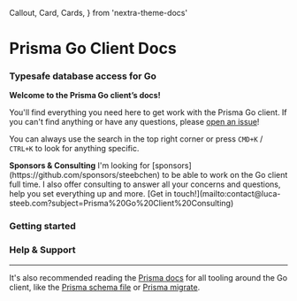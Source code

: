   Callout,
  Card,
  Cards,
} from 'nextra-theme-docs'

# Prisma Go Client Docs
### Typesafe database access for Go

**Welcome to the Prisma Go client’s docs!**

You'll find everything you need here to get work with the Prisma Go client.
If you can't find anything or have any questions, please [open an issue](https://github.com/prisma/prisma-client-go/issues/new/choose)!

You can always use the search in the top right corner or press `CMD+K` / `CTRL+K` to look for anything specific.

<Callout type="info" emoji="ℹ️">
  <b>Sponsors & Consulting</b> I'm looking for [sponsors](https://github.com/sponsors/steebchen) to be able to work on the Go client full time. I also offer consulting to answer all your concerns and questions, help you set everything up and more. [Get in touch!](mailto:contact@luca-steeb.com?subject=Prisma%20Go%20Client%20Consulting)
</Callout>

### Getting started

<Cards className="flex flex-wrap">
  <Card href="./getting-started/quickstart" icon={''} title={'Quickstart'} arrow={true}/>
  <Card href="./walkthrough/introduction" icon={''} title={'Walkthrough'} arrow={true}/>
  <Card href="./reference/features" icon={''} title={'Features'} arrow={true}/>
  <Card href="./reference/deploy" icon={''} title={'Deploy'} arrow={true}/>
</Cards>

### Help & Support

<Cards className="flex flex-wrap">
  <Card href="./help" icon={''} title={'Bug reports & feature requests'} arrow={true}/>
  <Card href="./community" icon={''} title={'Community'} arrow={true}/>
</Cards>

---

It's also recommended reading the [Prisma docs](https://prisma.io/docs) for all tooling around the Go client, like the [Prisma schema file](https://www.prisma.io/docs/reference/tools-and-interfaces/prisma-schema/prisma-schema-file) or [Prisma migrate](https://www.prisma.io/docs/reference/tools-and-interfaces/prisma-migrate).
